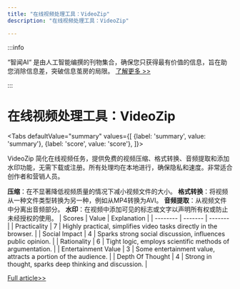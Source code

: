 ```yaml
---
title: "在线视频处理工具：VideoZip"
description: "在线视频处理工具：VideoZip"

---
```



:::info

“智闻AI“ 是由人工智能编撰的刊物集合，确保您只获得最有价值的信息，旨在助您消除信息差，突破信息茧房的局限。  [了解更多 >>](/)

:::

# 在线视频处理工具：VideoZip


<Tabs
	defaultValue="summary"
	values={[
	{label: 'summary', value: 'summary'},
	{label: 'score', value: 'score'},
]}>
<TabItem value="summary">


VideoZip 简化在线视频任务，提供免费的视频压缩、格式转换、音频提取和添加水印功能，无需下载或注册。所有处理均在本地进行，确保隐私和速度。非常适合创作者和营销人员。

**压缩**：在不显著降低视频质量的情况下减小视频文件的大小。
**格式转换**：将视频从一种文件类型转换为另一种，例如从MP4转换为AVI。
**音频提取**：从视频文件中分离出音频部分。
**水印**：在视频中添加可见的标志或文字以声明所有权或防止未经授权的使用。
</TabItem>
<TabItem value="score">
	| Scores     | Value   | Explanation |
	| -------- | ------- | ------- |
	| Practicality  | 7    | Highly practical, simplifies video tasks directly in the browser.    |
	| Social Impact | 4     | Sparks strong social discussion, influences public opinion.    |
	| Rationality    | 6    | Tight logic, employs scientific methods of argumentation.    |
	| Entertainment Value    | 3    | Some entertainment value, attracts a portion of the audience.    |
	| Depth Of Thought    | 4    | Strong in thought, sparks deep thinking and discussion.    |
</TabItem>
</Tabs>

[Full article>>](https://github.com/ruanyf/weekly/issues/5022)
